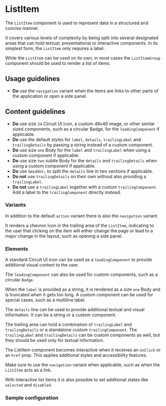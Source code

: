 
<Meta of={Stories} />

# ListItem

<Status variant="stable" />

The `ListItem` component is used to represent data in a structured and concise manner.

It covers various levels of complexity by being split into several designated areas that can hold textual, presentational or interactive components. In its simplest form, the `ListItem` only requires a label.

While the `ListItem` can be used on its own, in most cases the `ListItemGroup` component should be used to render a list of items.

<Story of={Stories.Base} />
<Props />

## Usage guidelines

- **Do** use the `navigation` variant when the items are links to other parts of the application or open a side panel.

## Content guidelines

- **Do** use size `24` Circuit UI icon, a custom 48x48 image, or other similar sized components, such as a circular Badge, for the `leadingComponent` if applicable.
- **Do** use the default styles for `label`, `details`, `trailingLabel` and `trailingDetails` by passing a string instead of a custom component.
- **Do** use size `one` Body for the `label` and `trailingLabel` when using a custom component if applicable.
- **Do** use size `two` subtle Body for the `details` and `trailingDetails` when using a custom component if applicable.
- **Do** use `&middot;` to split the `details` line in two sections if applicable.
- **Do not** use `trailingDetails` on their own without also providing a `trailingLabel`.
- **Do not** use a `trailingLabel` together with a custom `trailingComponent`. Add a label to the `trailingComponent` directly instead.

### Variants

In addition to the default `action` variant there is also the `navigation` variant.

It renders a chevron icon in the trailing area of the `ListItem`, indicating to the user that clicking on the item will either change the page or lead to a major change in the layout, such as opening a side panel.

<Story of={Stories.NavigationVariant} />

### Elements

A standard Circuit UI icon can be used as a `leadingComponent` to provide additional visual context to the user.

<Story of={Stories.WithLeadingIcon} />

The `leadingComponent` can also be used for custom components, such as a circular `Badge`.

<Story of={Stories.WithLeadingComponent} />

When the `label` is provided as a string, it is rendered as a size `one` Body and is truncated when it gets too long. A custom component can be used for special cases, such as a multiline label.

<Story of={Stories.WithCustomLabel} />

The `details` line can be used to provide additional textual and visual information. It can be a string or a custom component.

<Story of={Stories.WithDetails} />

<Story of={Stories.WithCustomDetails} />

The trailing area can hold a combination of `trailingLabel` and `trailingDetails` or a standalone custom `trailingComponent`. The `trailingLabel` and `trailingDetails` can be custom components as well, but they should be used only for textual information.

<Story of={Stories.WithTrailingLabel} />

<Story of={Stories.WithTrailingLabelAndDetails} />

<Story of={Stories.WithTrailingLabelAndDetailsComponents} />

<Story of={Stories.WithTrailingComponent} />

The ListItem component becomes interactive when it receives an `onClick` or an `href` prop. This applies additional styles and accessibility features.

<Story of={Stories.Clickable} />

Make sure to use the `navigation` variant when applicable, such as when the `ListItem` acts as a link.

<Story of={Stories.AsLink} />

With interactive list items it is also possible to set additional states like `selected` and `disabled`.

<Story of={Stories.Selected} />

<Story of={Stories.Disabled} />

### Sample configuration

<Story of={Stories.SampleConfiguration} />
